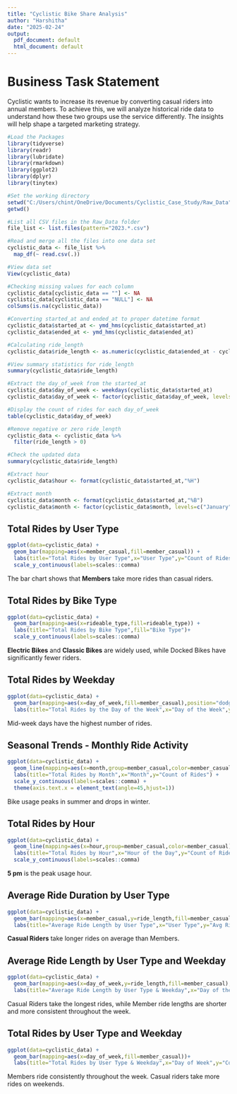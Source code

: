 ---
title: "Cyclistic Bike Share Analysis"
author: "Harshitha"
date: "2025-02-24"
output:
  pdf_document: default
  html_document: default
---

# Business Task Statement
Cyclistic wants to increase its revenue by converting casual riders into annual members. To achieve this, we will analyze historical ride data to understand how these two groups use the service differently. The insights will help shape a targeted marketing strategy.

```{r include=FALSE}
#Load the Packages
library(tidyverse)
library(readr)
library(lubridate)
library(rmarkdown)
library(ggplot2)
library(dplyr)
library(tinytex)

#Set the working directory
setwd("C:/Users/chint/OneDrive/Documents/Cyclistic_Case_Study/Raw_Data")
getwd()

#List all CSV files in the Raw_Data folder
file_list <- list.files(pattern="2023.*.csv")

#Read and merge all the files into one data set
cyclistic_data <- file_list %>% 
  map_df(~ read.csv(.))

#View data set
View(cyclistic_data)

#Checking missing values for each column
cyclistic_data[cyclistic_data == ""] <- NA
cyclistic_data[cyclistic_data == "NULL"] <- NA
colSums(is.na(cyclistic_data))

#Converting started_at and ended_at to proper datetime format
cyclistic_data$started_at <- ymd_hms(cyclistic_data$started_at)
cyclistic_data$ended_at <- ymd_hms(cyclistic_data$ended_at)

#Calculating ride_length
cyclistic_data$ride_length <- as.numeric(cyclistic_data$ended_at - cyclistic_data$started_at, units = "mins")

#View summary statistics for ride_length
summary(cyclistic_data$ride_length)

#Extract the day_of_week from the started_at
cyclistic_data$day_of_week <- weekdays(cyclistic_data$started_at)
cyclistic_data$day_of_week <- factor(cyclistic_data$day_of_week, levels=c("Sunday","Monday","Tuesday","Wednesday","Thursday","Friday","Saturday"))

#Display the count of rides for each day_of_week
table(cyclistic_data$day_of_week)

#Remove negative or zero ride_length
cyclistic_data <- cyclistic_data %>% 
  filter(ride_length > 0)

#Check the updated data
summary(cyclistic_data$ride_length)

#Extract hour
cyclistic_data$hour <- format(cyclistic_data$started_at,"%H")

#Extract month
cyclistic_data$month <- format(cyclistic_data$started_at,"%B")
cyclistic_data$month <- factor(cyclistic_data$month, levels=c("January","February","March","April","May","June","July","August","September","October","November","December"))

```


## Total Rides by User Type
```{r}
ggplot(data=cyclistic_data) +
  geom_bar(mapping=aes(x=member_casual,fill=member_casual)) +
  labs(title="Total Rides by User Type",x="User Type",y="Count of Rides") +
  scale_y_continuous(labels=scales::comma)
```

The bar chart shows that **Members** take more rides than casual riders.

## Total Rides by Bike Type
```{r}
ggplot(data=cyclistic_data) +
  geom_bar(mapping=aes(x=rideable_type,fill=rideable_type)) +
  labs(title="Total Rides by Bike Type",fill="Bike Type")+
  scale_y_continuous(labels=scales::comma)
```

**Electric Bikes** and **Classic Bikes** are widely used, while Docked Bikes have significantly fewer riders.

## Total Rides by Weekday
```{r}
ggplot(data=cyclistic_data) +
  geom_bar(mapping=aes(x=day_of_week,fill=member_casual),position="dodge") +
  labs(title="Total Rides by the Day of the Week",x="Day of the Week",y="Count of Rides")
```

Mid-week days have the highest number of rides.

## Seasonal Trends - Monthly Ride Activity
```{r}
ggplot(data=cyclistic_data) +
  geom_line(mapping=aes(x=month,group=member_casual,color=member_casual),stat="count",linewidth=1.5) +
  labs(title="Total Rides by Month",x="Month",y="Count of Rides") +
  scale_y_continuous(labels=scales::comma) +
  theme(axis.text.x = element_text(angle=45,hjust=1))
```

Bike usage peaks in summer and drops in winter.

## Total Rides by Hour
```{r}
ggplot(data=cyclistic_data) +
  geom_line(mapping=aes(x=hour,group=member_casual,color=member_casual),stat="count",linewidth=1.5) +
  labs(title="Total Rides by Hour",x="Hour of the Day",y="Count of Rides") +
  scale_y_continuous(labels=scales::comma)
```

**5 pm** is the peak usage hour.

## Average Ride Duration by User Type
```{r}
ggplot(data=cyclistic_data) +
  geom_bar(mapping=aes(x=member_casual,y=ride_length,fill=member_casual),stat='summary',fun="mean")+
  labs(title="Average Ride Length by User Type",x="User Type",y="Avg Ride Length (mins)")
```

**Casual Riders** take longer rides on average than Members.

## Average Ride Length by User Type and Weekday
```{r}
ggplot(data=cyclistic_data) +
  geom_bar(mapping=aes(x=day_of_week,y=ride_length,fill=member_casual),stat="summary",fun="mean",position="dodge") +
  labs(title="Average Ride Length by User Type & Weekday",x="Day of the Week",y="Avg Ride Length(mins)")
```

Casual Riders take the longest rides, while Member ride lengths are shorter and more consistent throughout the week.

## Total Rides by User Type and Weekday
```{r}
ggplot(data=cyclistic_data) +
  geom_bar(mapping=aes(x=day_of_week,fill=member_casual))+
  labs(title="Total Rides by User Type & Weekday",x="Day of Week",y="Count of Rides")
```

Members ride consistently throughout the week.
Casual riders take more rides on weekends.




